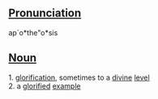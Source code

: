 ==[[Pronunciation]]==
ap`o*the"o*sis

==[[Noun]]==
1. [[glorification]], sometimes to a [[divine]] [[level]] <br>
2. a [[glorify|glorified]] [[example]]